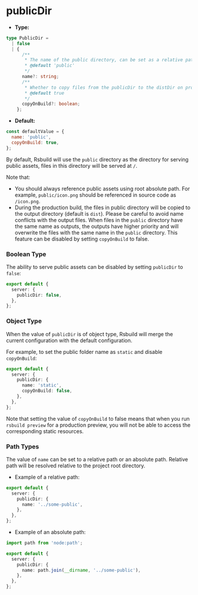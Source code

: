 # publicDir

- **Type:**

```ts
type PublicDir =
  | false
  | {
      /**
       * The name of the public directory, can be set as a relative path or an absolute path.
       * @default 'public'
       */
      name?: string;
      /**
       * Whether to copy files from the publicDir to the distDir on production build
       * @default true
       */
      copyOnBuild?: boolean;
    };
```

- **Default:**

```js
const defaultValue = {
  name: 'public',
  copyOnBuild: true,
};
```

By default, Rsbuild will use the `public` directory as the directory for serving public assets, files in this directory will be served at `/`.

Note that:

- You should always reference public assets using root absolute path. For example, `public/icon.png` should be referenced in source code as `/icon.png`.
- During the production build, the files in public directory will be copied to the output directory (default is `dist`). Please be careful to avoid name conflicts with the output files. When files in the `public` directory have the same name as outputs, the outputs have higher priority and will overwrite the files with the same name in the `public` directory. This feature can be disabled by setting `copyOnBuild` to false.

### Boolean Type

The ability to serve public assets can be disabled by setting `publicDir` to `false`:

```ts
export default {
  server: {
    publicDir: false,
  },
};
```

### Object Type

When the value of `publicDir` is of object type, Rsbuild will merge the current configuration with the default configuration.

For example, to set the public folder name as `static` and disable `copyOnBuild`:

```ts
export default {
  server: {
    publicDir: {
      name: 'static',
      copyOnBuild: false,
    },
  },
};
```

Note that setting the value of `copyOnBuild` to false means that when you run `rsbuild preview` for a production preview, you will not be able to access the corresponding static resources.

### Path Types

The value of `name` can be set to a relative path or an absolute path. Relative path will be resolved relative to the project root directory.

- Example of a relative path:

```ts
export default {
  server: {
    publicDir: {
      name: '../some-public',
    },
  },
};
```

- Example of an absolute path:

```ts
import path from 'node:path';

export default {
  server: {
    publicDir: {
      name: path.join(__dirname, '../some-public'),
    },
  },
};
```
